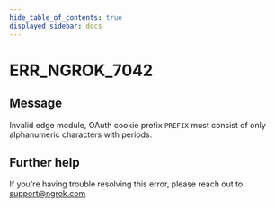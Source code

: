 ```yaml
---
hide_table_of_contents: true
displayed_sidebar: docs
---
```



# ERR_NGROK_7042

## Message

Invalid edge module, OAuth cookie prefix `PREFIX` must consist of only alphanumeric characters with periods.

<ErrorDetails error="err_ngrok_7042" />

## Further help

If you're having trouble resolving this error, please reach out to [support@ngrok.com](mailto:support@ngrok.com?subject=Help%20with%20ERR_NGROK_7042)

